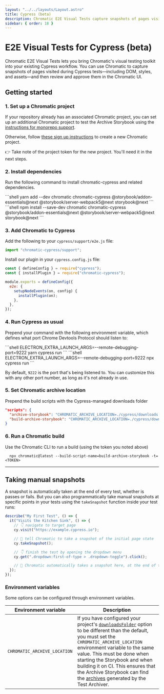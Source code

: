 ```yaml
---
layout: "../../layouts/Layout.astro"
title: Cypress (beta)
description: Chromatic E2E Visual Tests capture snapshots of pages visited during Cypress tests.
sidebar: { order: 18 }
---
```



# E2E Visual Tests for Cypress (beta)

Chromatic E2E Visual Tests lets you bring Chromatic's visual testing toolkit into your existing Cypress workflow. You can use Chromatic to capture snapshots of pages visited during Cypress tests—including DOM, styles, and assets—and then review and approve them in the Chromatic UI.

## Getting started

### 1. Set up a Chromatic project

If your repository already has an associated Chromatic project, you can set up an additional Chromatic project to test the Archive Storybook using the [instructions for monorepo support](/docs/monorepos#run-chromatic-for-each-subproject).

Otherwise, follow [these sign up instructions](/docs/setup#sign-up) to create a new Chromatic project.

<div class="aside">
  👉 Take note of the project token for the new project. You'll need it in the
  next steps.
</div>

### 2. Install dependencies

Run the following command to install chromatic-cypress and related dependencies.

<Tabs>
  <TabItem label="yarn">
    ```shell
    yarn add --dev chromatic chromatic-cypress @storybook/addon-essentials@next @storybook/server-webpack5@next storybook@next
    ```
  </TabItem>

  <TabItem label="npm">
    ```shell
    npm install --save-dev chromatic chromatic-cypress @storybook/addon-essentials@next @storybook/server-webpack5@next storybook@next
    ```
  </TabItem>
</Tabs>

### 3. Add Chromatic to Cypress

Add the following to your `cypress/support/e2e.js` file:

```js
import "chromatic-cypress/support";
```

Install our plugin in your `cypress.config.js` file:

```js
const { defineConfig } = require("cypress");
const { installPlugin } = require("chromatic-cypress");

module.exports = defineConfig({
  e2e: {
    setupNodeEvents(on, config) {
      installPlugin(on);
    },
  },
});
```

### 4. Run Cypress as usual

Prepend your command with the following environment variable, which defines what port Chrome Devtools Protocol should listen to:

<Tabs>
  <TabItem label="yarn">
    ```shell
    ELECTRON_EXTRA_LAUNCH_ARGS=--remote-debugging-port=9222 yarn cypress run
    ```
  </TabItem>

  <TabItem label="npm">
    ```shell
    ELECTRON_EXTRA_LAUNCH_ARGS=--remote-debugging-port=9222 npx cypress run
    ```
  </TabItem>
</Tabs>

By default, `9222` is the port that's being listened to. You can customize this with any other port number, as long as it's not already in use.

### 5. Set Chromatic archive location

Prepend the build scripts with the Cypress-managed downloads folder

```json
"scripts": {
  "archive-storybook": "CHROMATIC_ARCHIVE_LOCATION=./cypress/downloads archive-storybook",
  "build-archive-storybook": "CHROMATIC_ARCHIVE_LOCATION=./cypress/downloads build-archive-storybook"
}
```

### 6. Run a Chromatic build

Use the Chromatic CLI to run a build (using the token you noted above)

```shell
  npx chromatic@latest --build-script-name=build-archive-storybook -t=<TOKEN>
```

---

## Taking manual snapshots

A snapshot is automatically taken at the end of every test, whether is passes or fails. But you can also programmatically take manual snapshots at specific points in your tests using the `takeSnapshot` function inside your test runs:

```js
describe("My First Test", () => {
  it("Visits the Kitchen Sink", () => {
    // 👇 navigate to target page
    cy.visit("https://example.cypress.io");

    // 📸 tell Chromatic to take a snapshot of the initial page state
    cy.takeSnapshot();

    // 👇 finish the test by opening the dropdown menu
    cy.get(".dropdown:first-of-type > .dropdown-toggle").click();

    // 📸 Chromatic automatically takes a snapshot here, at the end of the test
  });
});
```

### Environment variables

Some options can be configured through environment variables.

| Environment variable         | Description                                                                                                                                                                                                                                                                                                                                                                                                                                               |
| ---------------------------- | --------------------------------------------------------------------------------------------------------------------------------------------------------------------------------------------------------------------------------------------------------------------------------------------------------------------------------------------------------------------------------------------------------------------------------------------------------- |
| `CHROMATIC_ARCHIVE_LOCATION` | If you have configured your project's [`downloadsFolder`](https://docs.cypress.io/guides/references/configuration#Downloads) option to be different than the default, you must set the `CHROMATIC_ARCHIVE_LOCATION` environment variable to the same value. This must be done when starting the Storybook and when building it on CI. This ensures that the Archive Storybook can find the [archives](#what-are-archives) generated by the Test Archiver. |
